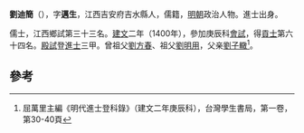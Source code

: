 '''劉迪簡'''（{{bd|1371年||？}}），字'''邁生'''，江西吉安府吉水縣人，儒籍，[[明朝|明朝]]政治人物。進士出身。

儒士，江西鄉試第三十三名。[[建文|建文]]二年（1400年），參加庚辰科[[會試|會試]]，得[[貢士|貢士]]第六十四名。[[殿試|殿試]]登[[進士|進士]]三甲。曾祖父[[劉方春|劉方春]]、祖父[[劉明用|劉明用]]，父亲[[劉子轍|劉子轍]]<ref>屈萬里主編《明代進士登科錄》（建文二年庚辰科），台灣學生書局，第一卷，第30-40頁</ref>。

==參考==
{{reflist}}
{{明朝人物小作品}}
{{建文二年庚辰科殿試金榜}}